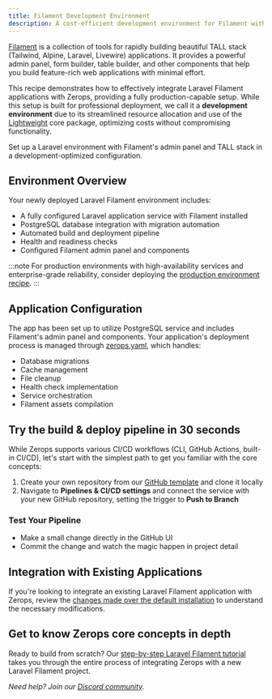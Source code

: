 ```yaml
---
title: Filament Development Environment
description: A cost-efficient development environment for Filament with production-grade capabilities, featuring PostgreSQL and automated deployment pipeline.
---
```



[Filament](https://filamentphp.com/) is a collection of tools for rapidly building beautiful TALL stack (Tailwind, Alpine, Laravel, Livewire) applications. It provides a powerful admin panel, form builder, table builder, and other components that help you build feature-rich web applications with minimal effort.

This recipe demonstrates how to effectively integrate Laravel Filament applications with Zerops, providing a fully production-capable setup. While this setup is built for professional deployment, we call it a **development environment** due to its streamlined resource allocation and use of the [Lightweight](/features/infrastructure#project-core) core package, optimizing costs without compromising functionality.

<CustomCard icon={IconFilament} title="Deploy Filament Development Stack">
  <div className="flex-grow pb-1 pt-0.5">Set up a Laravel environment with Filament's admin panel and TALL stack in a development-optimized configuration.</div>
  <DeployButton link="filament-devel" badgeWidth="200" />
</CustomCard>

## Environment Overview

Your newly deployed Laravel Filament environment includes:

- A fully configured Laravel application service with Filament installed
- PostgreSQL database integration with migration automation
- Automated build and deployment pipeline
- Health and readiness checks
- Configured Filament admin panel and components

:::note
For production environments with high-availability services and enterprise-grade reliability, consider deploying the [production environment recipe](/frameworks/laravel/recipes/minimal-prod).
:::

## Application Configuration

The app has been set up to utilize PostgreSQL service and includes Filament's admin panel and components. Your application's deployment process is managed through [zerops.yaml](/zerops-yaml/specification), which handles:

- Database migrations
- Cache management
- File cleanup
- Health check implementation
- Service orchestration
- Filament assets compilation

## Try the build & deploy pipeline in 30 seconds

While Zerops supports various CI/CD workflows (CLI, GitHub Actions, built-in CI/CD), let's start with the simplest path to get you familiar with the core concepts:

1. Create your own repository from our [GitHub template](https://github.com/zeropsio/recipe-laravel-minimal) and clone it locally
2. Navigate to **Pipelines & CI/CD settings** and connect the service with your new GitHub repository, setting the trigger to **Push to Branch**

### Test Your Pipeline

- Make a small change directly in the GitHub UI
- Commit the change and watch the magic happen in project detail

## Integration with Existing Applications

If you're looking to integrate an existing Laravel Filament application with Zerops, review the [changes made over the default installation](https://github.com/zeropsio/recipe-laravel-minimal/blob/main/README.md#changes-made-over-the-default-installation) to understand the necessary modifications.

## Get to know Zerops core concepts in depth
Ready to build from scratch? Our [step-by-step Laravel Filament tutorial](/frameworks/laravel/introduction) takes you through the entire process of integrating Zerops with a new Laravel Filament project.

*Need help? Join our [Discord community](https://discord.gg/zeropsio).*